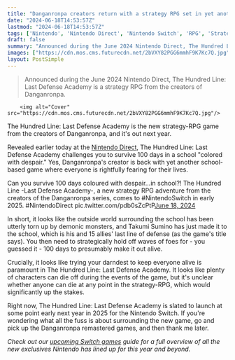 ```yaml
---
title: "Danganronpa creators return with a strategy RPG set in yet another murderous school, coming early next year"
date: "2024-06-18T14:53:57Z"
lastmod: "2024-06-18T14:53:57Z"
tags: ['Nintendo', 'Nintendo Direct', 'Nintendo Switch', 'RPG', 'Strategy RPG', 'Danganronpa', 'The Hundred Line: Last Defense Academy', 'Demons']
draft: false
summary: "Announced during the June 2024 Nintendo Direct, The Hundred Line: Last Defense Academy is a strategy RPG from the creators of Danganronpa."
images: ["https://cdn.mos.cms.futurecdn.net/2bVXY82PGG6mmhF9K7Kc7Q.jpg"]
layout: PostSimple
---
```

> Announced during the June 2024 Nintendo Direct, The Hundred Line: Last Defense Academy is a strategy RPG from the creators of Danganronpa.


        <img alt="Cover" src="https://cdn.mos.cms.futurecdn.net/2bVXY82PGG6mmhF9K7Kc7Q.jpg"/>
        
The Hundred Line: Last Defense Academy is the new strategy-RPG game from the creators of Danganronpa, and it's out next year.

Revealed earlier today at the [Nintendo Direct](https://www.gamesradar.com/gaming/events-conferences/nintendo-direct-june-2024-live-coverage-everything-announced/), The Hundred Line: Last Defense Academy challenges you to survive 100 days in a school "colored with despair." Yes, Danganronpa's creator is back with yet another school-based game where everyone is rightfully fearing for their lives.

Can you survive 100 days coloured with despair…in school?! The Hundred Line -Last Defense Academy-, a new strategy RPG adventure from the creators of the Danganronpa series, comes to #NintendoSwitch in early 2025. #NintendoDirect pic.twitter.com/pdb0sZcPtP[June 18, 2024](https://twitter.com/NintendoUK/status/1803075330506133957)

In short, it looks like the outside world surrounding the school has been utterly torn up by demonic monsters, and Takumi Sumino has just made it to the school, which is his and 15 allies' last line of defense (as the game's title says). You then need to strategically hold off waves of foes for - you guessed it - 100 days to presumably make it out alive.

Crucially, it looks like trying your darndest to keep everyone alive is paramount in The Hundred Line: Last Defense Academy. It looks like plenty of characters can die off during the events of the game, but it's unclear whether anyone can die at any point in the strategy-RPG, which would significantly up the stakes.

Right now, The Hundred Line: Last Defense Academy is slated to launch at some point early next year in 2025 for the Nintendo Switch. If you're wondering what all the fuss is about surrounding the new game, go and pick up the Danganronpa remastered games, and then thank me later.

*Check out our *[<em>upcoming Switch games</em>](https://www.gamesradar.com/upcoming-nintendo-switch-games/)* guide for a full overview of all the new exclusives Nintendo has lined up for this year and beyond.*
        